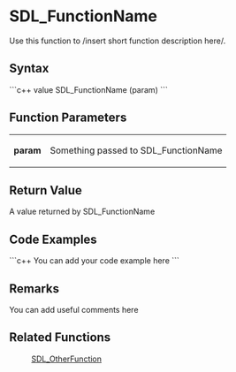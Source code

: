 <!-- pragma section-numbers off -->
<!-- pragma disable-camelcase -->

= SDL_FunctionName =
Use this function to /insert short function description here/.


== Syntax ==
```c++
value SDL_FunctionName (param)
```

== Function Parameters ==

{|
|'''param'''
|Something passed to SDL_FunctionName
|}

== Return Value ==

A value returned by SDL_FunctionName

== Code Examples ==
```c++
You can add your code example here
```

== Remarks ==
You can add useful comments here

== Related Functions ==
:[[SDL_OtherFunction]]
